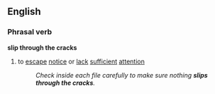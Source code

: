 ==English==
===Phrasal verb===
'''slip through the cracks'''
#{{idiom}} to [[escape]] [[notice]] or [[lack]] [[sufficient]] [[attention]]
#:''Check inside each file carefully to make sure nothing '''slips through the cracks'''.''
